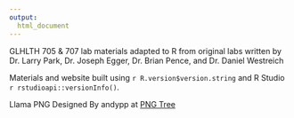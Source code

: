 ```yaml
---
output:
  html_document
---
```

GLHLTH 705 & 707 lab materials adapted to R from original labs written by Dr. Larry Park, Dr. Joseph Egger, Dr. Brian Pence, and Dr. Daniel Westreich  

Materials and website built using `r R.version$version.string` and R Studio `r rstudioapi::versionInfo()`. 

Llama PNG Designed By andypp at <a href='https://pngtree.com/so/llama'>PNG Tree</a>


